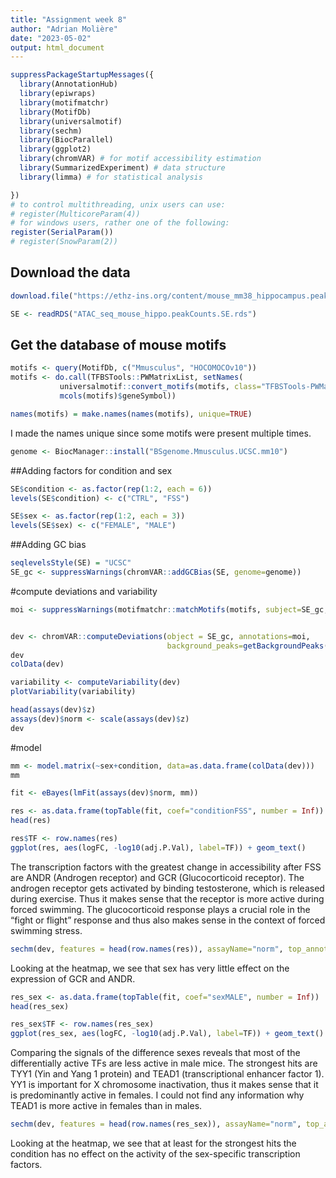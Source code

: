 ---
title: "Assignment week 8"
author: "Adrian Molière"
date: "2023-05-02"
output: html_document
---

```{r}
suppressPackageStartupMessages({
  library(AnnotationHub)
  library(epiwraps)
  library(motifmatchr)
  library(MotifDb)
  library(universalmotif)
  library(sechm)
  library(BiocParallel)
  library(ggplot2)
  library(chromVAR) # for motif accessibility estimation
  library(SummarizedExperiment) # data structure
  library(limma) # for statistical analysis

})
# to control multithreading, unix users can use:
# register(MulticoreParam(4))
# for windows users, rather one of the following:
register(SerialParam())
# register(SnowParam(2))
```


## Download the data
```{r, eval=FALSE}
download.file("https://ethz-ins.org/content/mouse_mm38_hippocampus.peakCounts.SE.rds", "ATAC_seq_mouse_hippo.peakCounts.SE.rds")
```


```{r}
SE <- readRDS("ATAC_seq_mouse_hippo.peakCounts.SE.rds")
```

## Get the database of mouse motifs

```{r}
motifs <- query(MotifDb, c("Mmusculus", "HOCOMOCOv10"))
motifs <- do.call(TFBSTools::PWMatrixList, setNames(
           universalmotif::convert_motifs(motifs, class="TFBSTools-PWMatrix"),
           mcols(motifs)$geneSymbol))

names(motifs) = make.names(names(motifs), unique=TRUE)
```
I made the names unique since some motifs were present multiple times.

```{r}
genome <- BiocManager::install("BSgenome.Mmusculus.UCSC.mm10")
```


##Adding factors for condition and sex

```{r}
SE$condition <- as.factor(rep(1:2, each = 6))
levels(SE$condition) <- c("CTRL", "FSS")

SE$sex <- as.factor(rep(1:2, each = 3))
levels(SE$sex) <- c("FEMALE", "MALE")
```

##Adding GC bias


```{r}
seqlevelsStyle(SE) = "UCSC"
SE_gc <- suppressWarnings(chromVAR::addGCBias(SE, genome=genome))

```

#compute deviations and variability

```{r}
moi <- suppressWarnings(motifmatchr::matchMotifs(motifs, subject=SE_gc, genome=genome))


dev <- chromVAR::computeDeviations(object = SE_gc, annotations=moi,
                                   background_peaks=getBackgroundPeaks(SE_gc, niterations=1000))
dev
colData(dev)

variability <- computeVariability(dev)
plotVariability(variability)
```


```{r}
head(assays(dev)$z)
assays(dev)$norm <- scale(assays(dev)$z)
dev
```

#model

```{r}

mm <- model.matrix(~sex+condition, data=as.data.frame(colData(dev)))
mm

```

```{r}
fit <- eBayes(lmFit(assays(dev)$norm, mm))

res <- as.data.frame(topTable(fit, coef="conditionFSS", number = Inf))
head(res)

res$TF <- row.names(res)
ggplot(res, aes(logFC, -log10(adj.P.Val), label=TF)) + geom_text() 
```

The transcription factors with the greatest change in accessibility after FSS are ANDR (Androgen receptor) and GCR (Glucocorticoid receptor). 
The androgen receptor gets activated by binding testosterone, which is released during exercise. Thus it makes sense that the receptor is more active during forced swimming.
The glucocorticoid response plays a crucial role in the "fight or flight" response and thus also makes sense in the context of forced swimming stress. 


```{r}
sechm(dev, features = head(row.names(res)), assayName="norm", top_annotation = c("sex", "condition", "depth"))
```

Looking at the heatmap, we see that sex has very little effect on the expression of GCR and ANDR. 


```{r}
res_sex <- as.data.frame(topTable(fit, coef="sexMALE", number = Inf))
head(res_sex)

res_sex$TF <- row.names(res_sex)
ggplot(res_sex, aes(logFC, -log10(adj.P.Val), label=TF)) + geom_text() 
```
Comparing the signals of the difference sexes reveals that most of the differentially active TFs are less active in male mice. The strongest hits are TYY1 (Yin and Yang 1 protein) and TEAD1 (transcriptional enhancer factor 1). YY1 is important for X chromosome inactivation, thus it makes sense that it is predominantly active in females. I could not find any information why TEAD1 is more active in females than in males. 


```{r}
sechm(dev, features = head(row.names(res_sex)), assayName="norm", top_annotation = c("sex", "condition", "depth"))
```

Looking at the heatmap, we see that at least for the strongest hits the condition has no effect on the activity of the sex-specific transcription factors. 







